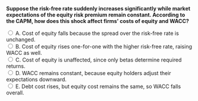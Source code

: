 ::: {.question-block}

<form onsubmit="event.preventDefault(); checkAnswer('module4_mcq_q98')" data-correct-answer="B">
  <strong style="display: block;">
  Suppose the risk-free rate suddenly increases significantly while market expectations of the equity risk premium remain constant. According to the CAPM, how does this shock affect firms’ costs of equity and WACC?
  </strong>

  <label><input type="radio" name="module4_mcq_q98" value="A"> A. Cost of equity falls because the spread over the risk-free rate is unchanged.</label><br>
  <label><input type="radio" name="module4_mcq_q98" value="B"> B. Cost of equity rises one-for-one with the higher risk-free rate, raising WACC as well.</label><br>
  <label><input type="radio" name="module4_mcq_q98" value="C"> C. Cost of equity is unaffected, since only betas determine required returns.</label><br>
  <label><input type="radio" name="module4_mcq_q98" value="D"> D. WACC remains constant, because equity holders adjust their expectations downward.</label><br>
  <label><input type="radio" name="module4_mcq_q98" value="E"> E. Debt cost rises, but equity cost remains the same, so WACC falls overall.</label><br>
</form>

<div id="feedback-module4_mcq_q98" class="feedback" data-status="" style="display:none;">
✅ Correct: B. In CAPM, rE = rF + β × (E[Rm] − rF). If the market risk premium is unchanged, a higher rF raises required equity returns and the WACC.
</div>

:::
